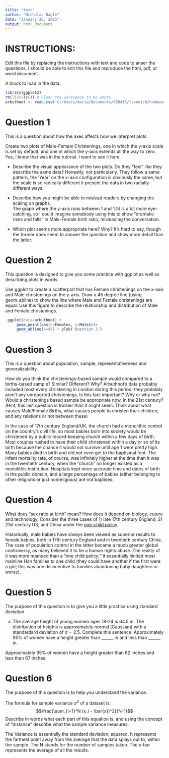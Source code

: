 ```yaml
---
title: "test"
author: "Nicholas Nagle"
date: "January 26, 2015"
output: html_document
---
```

# INSTRUCTIONS:
Edit this file by replacing the instructions with text and code to anser the questions.
I should be able to knit this file and reproduce the html, pdf, or word document.

A block to load in the data:
```r
library(ggplot2)
rm(list=ls()) # Clean the workspace to be empty
arbuthnot <- read.csv('C:/Users/maria/Documents/GEO415/tsonnich/homework1/data/arbuthnot.csv')
```

# Question 1
This is a question about how the axes affects how we interpret plots.

Create two plots of Male-Female Christenings, one in which the y-axis scale is set by default, and one in which the y-axis extends all the way to zero.  Yes, I know that was in the tutorial.  I want to see it here.

 - Describe the visual appearance of the two plots.  Do they "feel" like they describe the same data? 
Honestly, not particularly. They follow a same pattern, the 'Year' on the x-axis configuration is obviously the same, but the scale is so radically different it present the data in two radially different ways. 
 
 - Describe how you might be able to mislead readers by changing the scaling on graphs.  
 The graph where the y-axis runs between 1 and 1.16 is a bit more eye-catching, so I could imagine somebody using this to show "dramatic rises and falls" in Male-Female birth ratio, misleading the conversation.
 
 - Which plot seems more appropriate here?  Why?
It's hard to say, though the former does seem to answer the question and show more detail than the latter.

# Question 2
This question is designed to give you some practice with ggplot as well as describing plots in words.

Use ggplot to create a scatterplot that has Female christenings on the x-axis and Male christenings on the y-axis.  Draw a 45 degree line (using geom_abline) to show the line where Male and Female christenings are equal.  Use this figure to describe the relationship and distribution of Male and Female christenings.

```r
 ggplot(data=arbuthnot) + 
     geom_point(aes(x=Females, y=Males))+
     geom_abline(h=45) + ylab('Question 2')
```


# Question 3

This is a question about population, sample, representativeness and generalizability.

How do you think the christenings-based sample would compared to a births-based sample?  Similar?  Different?  Why?  Arbuthnot's data probably included most every christening in London during this period; they probably aren't any unreported christenings.  Is this fact important?  Why or why not?  Would a christenings based sample be appropriate now, in the 21st century?  (Hint, this last question is trickier than it might seem.  Think about what causes Male/Female Births, what causes people to christen their children, and any relations or not between these)

In the case of 17th century England/UK, the church had a monolithic control on the country's civil life, so most babies born into society would be christened by a public record-keeping church within a few days of birth. Most couples rushed to have their child christened within a day or so of its birth because the chance it would not survive until age 1 were pretty high. Many babies died in birth and did not even get to the baptismal font. The infant mortality rate, of course, was infinitely higher at the time than it was in the twentieth century, when the "church" no longer existed as a monolithic institution. Hospitals kept more accurate time and dates of birth in the public domain, and a large percentage of babies (either belonging to other religions or just nonreligious) are not baptised.  

# Question 4
What does "sex ratio at birth" mean?  How does it depend on biology, cuture and technology.  Consider the three cases of 1) late 17th century England, 2) 21st century US, and China under the [one-child policy](http://en.wikipedia.org/wiki/One-child_policy).

Historically, male babies have always been viewed as superior results to female babies, both in 17th century England and in twentieth century China. The case of population control in the latter became a much greater global controversy, as many believed it to be a human rights abuse. The reality of it was more nuanced than a "one child policy;" it essentially limited most mainline Han families to one child (they could have another if the first were a girl; this was one disincentive to families abandoning baby daughters or worse).

# Question 5
The purpose of this question is to give you a little practice using standard deviation.

a. The average height of young women ages 18-24 is 64.5 in.  The distribution of heights is approximately normal (Gaussian) with a standardard deviation of $\sigma=2.5$.  Complete this sentence: Approximately 95% of women have a height greater than ______ in and less than ______ in.

Approximately 95% of women have a height greater than 62 inches and less than 67 inches.

# Question 6
The purpose of this question is to help you understand the variance.

The formula for sample variance $\sigma^2$ of a dataset is:
$$\frac{\sum_{i=1}^N (x_i - \bar{x})^2}{N-1}$$
Describe in words what each part of this equation is, and using the concept of "distance" describe what the sample variance measures.

The Variance is essentially the standard deviation, squared. It represents the farthest point away from the average that the data splays out to, within the sample. The N stands for the number of samples taken. The x-bar represents the average of all the results. 